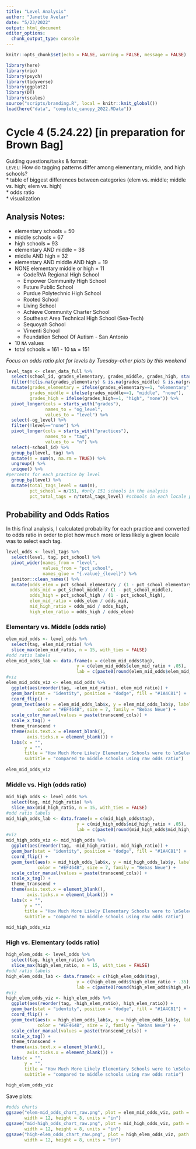 ```yaml
---
title: "Level Analysis"
author: "Janette Avelar"
date: "5/23/2022"
output: html_document
editor_options: 
  chunk_output_type: console
---
```


```r
knitr::opts_chunk$set(echo = FALSE, warning = FALSE, message = FALSE)
```

```r
library(here)
library(rio)
library(psych)
library(tidyverse)
library(ggplot2)
library(DT)
library(scales)
source("scripts/branding.R", local = knitr::knit_global())
load(here("data", "complete_canopy_2022.RData"))
```

# Cycle 4 (5.24.22) [in preparation for Brown Bag]

Guiding questions/tasks & format:  
`LEVEL`: How do tagging patterns differ among elementary, middle, and high schools?  
* table of biggest differences between categories (elem vs. middle; middle vs. high; elem vs. high)  
* odds ratio  
* visualization  

## Analysis Notes:  
* elementary schools = 50  
* middle schools = 67  
* high schools = 93  
* elementary AND middle = 38  
* middle AND high = 32  
* elementary AND middle AND high = 19  
* NONE elementary middle or high = 11  
    * CodeRVA Regional High School   
    * Empower Community High School  
    * Future Public School  
    * Purdue Polytechnic High School  
    * Rooted School  
    * Living School  
    * Achieve Community Charter School  
    * Southeast Area Technical High School (Sea-Tech)  
    * Sequoyah School  
    * Vimenti School  
    * Foundation School Of Autism - San Antonio  
* 10 `NA` values
* total schools = 161 - 10 `NA` = 151


*Focus on odds ratio plot for levels by Tuesday--other plots by this weekend*

```r
level_tags <- clean_data_full %>% 
  select(school_id, grades_elementary, grades_middle, grades_high, starts_with("practices")) %>% 
  filter(!c(is.na(grades_elementary) & is.na(grades_middle) & is.na(grades_high))) %>% 
  mutate(grades_elementary = ifelse(grades_elementary==1, "elementary", "none"),
         grades_middle = ifelse(grades_middle==1, "middle", "none"),
         grades_high = ifelse(grades_high==1, "high", "none")) %>% 
  pivot_longer(cols = starts_with("grades"),
               names_to = "og_level",
               values_to = "level") %>% 
  select(-og_level) %>% 
  filter(!level=="none") %>% 
  pivot_longer(cols = starts_with("practices"),
               names_to = "tag",
               values_to = "n") %>% 
  select(-school_id) %>% 
  group_by(level, tag) %>% 
  mutate(n = sum(n, na.rm = TRUE)) %>% 
  ungroup() %>% 
  unique() %>% 
#percents for each practice by level
  group_by(level) %>% 
  mutate(total_tags_level = sum(n),
         pct_school = n/151, #only 151 schools in the analysis
         pct_total_tags = n/total_tags_level) #schools in each locale per tag / total tags in locale - ignore for odds
```

## Probability and Odds Ratios

In this final analysis, I calculated probability for each practice and converted to odds ratio in order to plot how much more or less likely a given locale was to select each tag.

```r
level_odds <- level_tags %>% 
  select(level, tag, pct_school) %>% 
  pivot_wider(names_from = "level",
              values_from = "pct_school",
              names_glue = "{.value}_{level}") %>% 
  janitor::clean_names() %>% 
  mutate(odds_elem = pct_school_elementary / (1 - pct_school_elementary),
         odds_mid = pct_school_middle / (1 - pct_school_middle),
         odds_high = pct_school_high / (1 - pct_school_high),
         elem_mid_ratio = odds_elem / odds_mid,
         mid_high_ratio = odds_mid / odds_high,
         high_elem_ratio = odds_high / odds_elem)
```

### Elementary vs. Middle (odds ratio)

```r
elem_mid_odds <- level_odds %>% 
  select(tag, elem_mid_ratio) %>% 
  slice_max(elem_mid_ratio, n = 15, with_ties = FALSE)
#odd ratio labels
elem_mid_odds_lab <- data.frame(x = c(elem_mid_odds$tag),
                           y = c(elem_mid_odds$elem_mid_ratio + .05),
                           lab = c(paste0(round(elem_mid_odds$elem_mid_ratio, 1), "x")))
#viz
elem_mid_odds_viz <- elem_mid_odds %>% 
  ggplot(aes(reorder(tag, -elem_mid_ratio), elem_mid_ratio)) +
  geom_bar(stat = "identity", position = "dodge", fill = "#1A4C81") +
  coord_flip() +
  geom_text(aes(x = elem_mid_odds_lab$x, y = elem_mid_odds_lab$y, label = elem_mid_odds_lab$lab), 
            color = "#EF464B", size = 7, family = "Bebas Neue") +
  scale_color_manual(values = paste(transcend_cols)) +
  scale_x_tag() +
  theme_transcend +
  theme(axis.text.x = element_blank(),
        axis.ticks.x = element_blank()) +
  labs(x = "",
       y = "",
       title = "How Much More Likely Elementary Schools were to \nSelect a Tag",
       subtitle = "compared to middle schools using raw odds ratio")
  
elem_mid_odds_viz
```

### Middle vs. High (odds ratio)

```r
mid_high_odds <- level_odds %>% 
  select(tag, mid_high_ratio) %>% 
  slice_max(mid_high_ratio, n = 15, with_ties = FALSE)
#odd ratio labels
mid_high_odds_lab <- data.frame(x = c(mid_high_odds$tag),
                           y = c(mid_high_odds$mid_high_ratio + .05),
                           lab = c(paste0(round(mid_high_odds$mid_high_ratio, 1), "x")))
#viz
mid_high_odds_viz <- mid_high_odds %>% 
  ggplot(aes(reorder(tag, -mid_high_ratio), mid_high_ratio)) +
  geom_bar(stat = "identity", position = "dodge", fill = "#1A4C81") +
  coord_flip() +
  geom_text(aes(x = mid_high_odds_lab$x, y = mid_high_odds_lab$y, label = mid_high_odds_lab$lab), 
            color = "#EF464B", size = 7, family = "Bebas Neue") +
  scale_color_manual(values = paste(transcend_cols)) +
  scale_x_tag() +
  theme_transcend +
  theme(axis.text.x = element_blank(),
        axis.ticks.x = element_blank()) +
  labs(x = "",
       y = "",
       title = "How Much More Likely Elementary Schools were to \nSelect a Tag",
       subtitle = "compared to middle schools using raw odds ratio")
  
mid_high_odds_viz
```

### High vs. Elementary (odds ratio)

```r
high_elem_odds <- level_odds %>% 
  select(tag, high_elem_ratio) %>% 
  slice_max(high_elem_ratio, n = 15, with_ties = FALSE)
#odd ratio labels
high_elem_odds_lab <- data.frame(x = c(high_elem_odds$tag),
                           y = c(high_elem_odds$high_elem_ratio + .35),
                           lab = c(paste0(round(high_elem_odds$high_elem_ratio, 1), "x")))
#viz
high_elem_odds_viz <- high_elem_odds %>% 
  ggplot(aes(reorder(tag, -high_elem_ratio), high_elem_ratio)) +
  geom_bar(stat = "identity", position = "dodge", fill = "#1A4C81") +
  coord_flip() +
  geom_text(aes(x = high_elem_odds_lab$x, y = high_elem_odds_lab$y, label = high_elem_odds_lab$lab), 
            color = "#EF464B", size = 7, family = "Bebas Neue") +
  scale_color_manual(values = paste(transcend_cols)) +
  scale_x_tag() +
  theme_transcend +
  theme(axis.text.x = element_blank(),
        axis.ticks.x = element_blank()) +
  labs(x = "",
       y = "",
       title = "How Much More Likely Elementary Schools were to \nSelect a Tag",
       subtitle = "compared to middle schools using raw odds ratio")
  
high_elem_odds_viz
```

Save plots:
```r
#odds charts
ggsave("elem-mid_odds_chart_raw.png", plot = elem_mid_odds_viz, path = here("outputs", "level analysis"),
       width = 12, height = 8, units = "in")
ggsave("mid-high_odds_chart_raw.png", plot = mid_high_odds_viz, path = here("outputs", "level analysis"),
       width = 12, height = 8, units = "in")
ggsave("high-elem_odds_chart_raw.png", plot = high_elem_odds_viz, path = here("outputs", "level analysis"),
       width = 12, height = 8, units = "in")
```